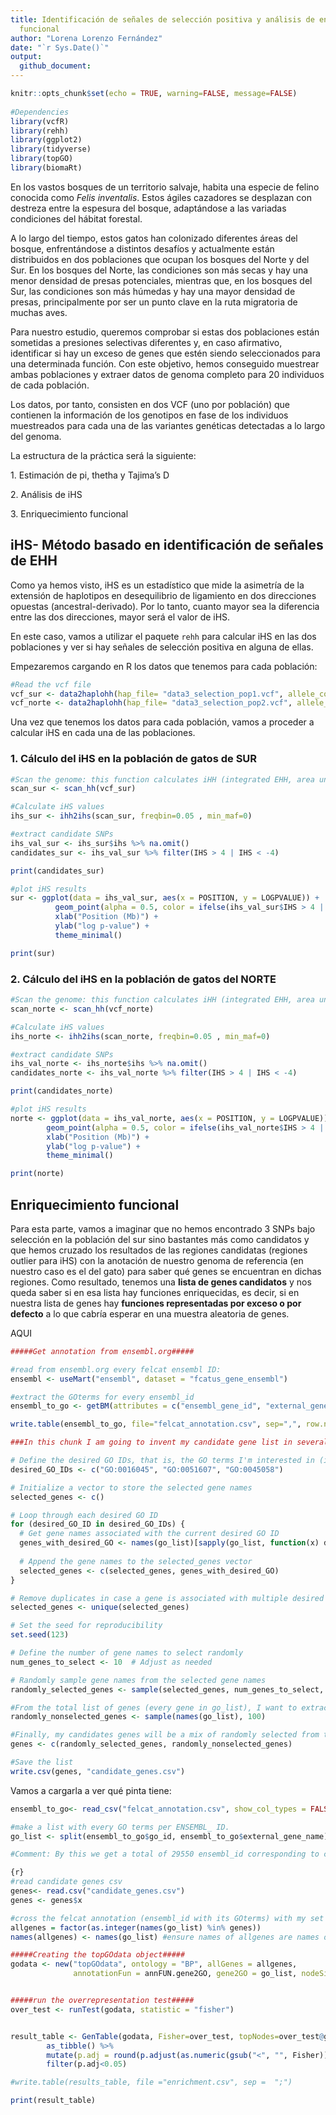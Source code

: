 ```yaml
---
title: Identificación de señales de selección positiva y análisis de enriquecimiento
  funcional
author: "Lorena Lorenzo Fernández"
date: "`r Sys.Date()`"
output:
  github_document:
---
```


```r
knitr::opts_chunk$set(echo = TRUE, warning=FALSE, message=FALSE)
  
#Dependencies 
library(vcfR) 
library(rehh)
library(ggplot2)
library(tidyverse)
library(topGO)
library(biomaRt)
```

En los vastos bosques de un territorio salvaje, habita una especie de felino conocida como *Felis inventalis*. Estos ágiles cazadores se desplazan con destreza entre la espesura del bosque, adaptándose a las variadas condiciones del hábitat forestal.

A lo largo del tiempo, estos gatos han colonizado diferentes áreas del bosque, enfrentándose a distintos desafíos y actualmente están distribuidos en dos poblaciones que ocupan los bosques del Norte y del Sur. En los bosques del Norte, las condiciones son más secas y hay una menor densidad de presas potenciales, mientras que, en los bosques del Sur, las condiciones son más húmedas y hay una mayor densidad de presas, principalmente por ser un punto clave en la ruta migratoria de muchas aves.

Para nuestro estudio, queremos comprobar si estas dos poblaciones están sometidas a presiones selectivas diferentes y, en caso afirmativo, identificar si hay un exceso de genes que estén siendo seleccionados para una determinada función. Con este objetivo, hemos conseguido muestrear ambas poblaciones y extraer datos de genoma completo para 20 individuos de cada población.

Los datos, por tanto, consisten en dos VCF (uno por población) que contienen la información de los genotipos en fase de los individuos muestreados para cada una de las variantes genéticas detectadas a lo largo del genoma.

La estructura de la práctica será la siguiente:

1\. Estimación de pi, thetha y Tajima's D

2\. Análisis de iHS

3\. Enriquecimiento funcional

## iHS- Método basado en identificación de señales de EHH 

Como ya hemos visto, iHS es un estadístico que mide la asimetría de la extensión de haplotipos en desequilibrio de ligamiento en dos direcciones opuestas (ancestral-derivado). Por lo tanto, cuanto mayor sea la diferencia entre las dos direcciones, mayor será el valor de iHS.

En este caso, vamos a utilizar el paquete `rehh` para calcular iHS en las dos poblaciones y ver si hay señales de selección positiva en alguna de ellas.

Empezaremos cargando en R los datos que tenemos para cada población:

```r
#Read the vcf file 
vcf_sur <- data2haplohh(hap_file= "data3_selection_pop1.vcf", allele_coding="01", vcf_reader= "vcfR")
vcf_norte <- data2haplohh(hap_file= "data3_selection_pop2.vcf", allele_coding="01", vcf_reader= "vcfR")
```

Una vez que tenemos los datos para cada población, vamos a proceder a calcular iHS en cada una de las poblaciones.

### 1. Cálculo del iHS en la población de gatos de SUR

```r
#Scan the genome: this function calculates iHH (integrated EHH, area under EHH curve) and iES (integrated EHH per Site, which forms the basis for cross-population comparisons)for each SNP. 
scan_sur <- scan_hh(vcf_sur)

#Calculate iHS values 
ihs_sur <- ihh2ihs(scan_sur, freqbin=0.05 , min_maf=0)

#extract candidate SNPs 
ihs_val_sur <- ihs_sur$ihs %>% na.omit() 
candidates_sur <- ihs_val_sur %>% filter(IHS > 4 | IHS < -4) 

print(candidates_sur)

#plot iHS results 
sur <- ggplot(data = ihs_val_sur, aes(x = POSITION, y = LOGPVALUE)) +
          geom_point(alpha = 0.5, color = ifelse(ihs_val_sur$IHS > 4 | ihs_val_sur$IHS < -4, "red", "grey")) +
          xlab("Position (Mb)") + 
          ylab("log p-value") +
          theme_minimal()

print(sur)
```

### 2. Cálculo del iHS en la población de gatos del NORTE

```r
#Scan the genome: this function calculates iHH (integrated EHH, area under EHH curve) and iES (integrated EHH per Site, which forms the basis for cross-population comparisons)for each SNP.
scan_norte <- scan_hh(vcf_norte)

#Calculate iHS values
ihs_norte <- ihh2ihs(scan_norte, freqbin=0.05 , min_maf=0)

#extract candidate SNPs
ihs_val_norte <- ihs_norte$ihs %>% na.omit()
candidates_norte <- ihs_val_norte %>% filter(IHS > 4 | IHS < -4)

print(candidates_norte)

#plot iHS results
norte <- ggplot(data = ihs_val_norte, aes(x = POSITION, y = LOGPVALUE)) + 
        geom_point(alpha = 0.5, color = ifelse(ihs_val_norte$IHS > 4 | ihs_val_norte$IHS < -4, "red", "grey")) + 
        xlab("Position (Mb)") + 
        ylab("log p-value") +
        theme_minimal()

print(norte)
```

## Enriquecimiento funcional

Para esta parte, vamos a imaginar que no hemos encontrado 3 SNPs bajo selección en la población del sur sino bastantes más como candidatos y que hemos cruzado los resultados de las regiones candidatas (regiones outlier para iHS) con la anotación de nuestro genoma de referencia (en nuestro caso es el del gato) para saber qué genes se encuentran en dichas regiones. Como resultado, tenemos una **lista de genes candidatos** y nos queda saber si en esa lista hay funciones enriquecidas, es decir, si en nuestra lista de genes hay **funciones representadas por exceso o por defecto** a lo que cabría esperar en una muestra aleatoria de genes.

AQUI

```r
#####Get annotation from ensembl.org#####

#read from ensembl.org every felcat ensembl ID:
ensembl <- useMart("ensembl", dataset = "fcatus_gene_ensembl")

#extract the GOterms for every ensembl_id
ensembl_to_go <- getBM(attributes = c("ensembl_gene_id", "external_gene_name", "go_id"), mart = ensembl)

write.table(ensembl_to_go, file="felcat_annotation.csv", sep=",", row.names = F)
```

```r
###In this chunk I am going to invent my candidate gene list in several steps

# Define the desired GO IDs, that is, the GO terms I'm interested in (inmune system-defend to pathogens)
desired_GO_IDs <- c("GO:0016045", "GO:0051607", "GO:0045058")

# Initialize a vector to store the selected gene names
selected_genes <- c()

# Loop through each desired GO ID
for (desired_GO_ID in desired_GO_IDs) {
  # Get gene names associated with the current desired GO ID
  genes_with_desired_GO <- names(go_list)[sapply(go_list, function(x) desired_GO_ID %in% x)]
  
  # Append the gene names to the selected_genes vector
  selected_genes <- c(selected_genes, genes_with_desired_GO)
}

# Remove duplicates in case a gene is associated with multiple desired GO IDs
selected_genes <- unique(selected_genes)

# Set the seed for reproducibility
set.seed(123)

# Define the number of gene names to select randomly
num_genes_to_select <- 10  # Adjust as needed

# Randomly sample gene names from the selected gene names
randomly_selected_genes <- sample(selected_genes, num_genes_to_select, replace = TRUE)

#From the total list of genes (every gene in go_list), I want to extract a random subset
randomly_nonselected_genes <- sample(names(go_list), 100)

#Finally, my candidates genes will be a mix of randomly selected from the total genes present in the felcat annotation and some of my desired genes (those related with inmune response)
genes <- c(randomly_selected_genes, randomly_nonselected_genes)

#Save the list
write.csv(genes, "candidate_genes.csv")
```

Vamos a cargarla a ver qué pinta tiene:

```r
ensembl_to_go<- read_csv("felcat_annotation.csv", show_col_types = FALSE)

#make a list with every GO terms per ENSEMBL_ ID. 
go_list <- split(ensembl_to_go$go_id, ensembl_to_go$external_gene_name)

#Comment: By this we get a total of 29550 ensembl_id corresponding to coding genes (19588) + non-coding genes (9468) + pseudogenes (494) according to https://www.ensembl.org/Felis_catus/Info/Annotation
```

```r
{r}
#read candidate genes csv
genes<- read.csv("candidate_genes.csv")
genes <- genes$x

#cross the felcat annotation (ensembl_id with its GOterms) with my set of genes, to get a logical factor of true (if the gene is in the set) and false (if its not)
allgenes = factor(as.integer(names(go_list) %in% genes))
names(allgenes) <- names(go_list) #ensure names of allgenes are names of go_list

#####Creating the topGOdata object#####
godata <- new("topGOdata", ontology = "BP", allGenes = allgenes, 
              annotationFun = annFUN.gene2GO, gene2GO = go_list, nodeSize=10)


#####run the overrepresentation test#####
over_test <- runTest(godata, statistic = "fisher")


result_table <- GenTable(godata, Fisher=over_test, topNodes=over_test@geneData[2]) %>% 
        as_tibble() %>% 
        mutate(p.adj = round(p.adjust(as.numeric(gsub("<", "", Fisher)), method="BH"), 4), ontology= "BP") %>% 
        filter(p.adj<0.05) 

#write.table(results_table, file ="enrichment.csv", sep =  ";")

print(result_table)
```
